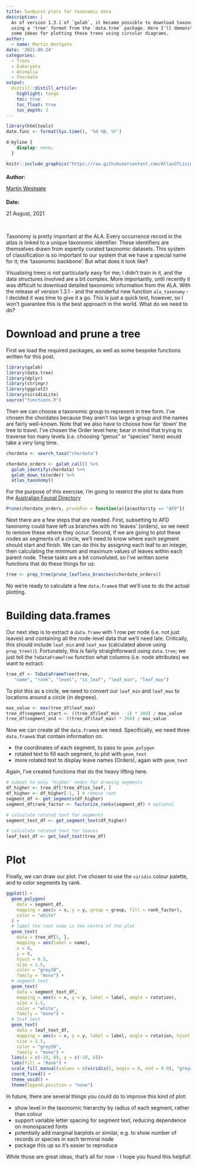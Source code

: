 ```yaml
---
title: Sunburst plots for taxonomic data
description: |
  As of version 1.3.1 of `galah`, it became possible to download taxonomic data 
  using a 'tree' format from the `data.tree` package. Here I'll demonstrate
  some ideas for plotting these trees using circular diagrams.
author:
  - name: Martin Westgate
date: '2021-08-24'
categories: 
  - Trees
  - Eukaryota
  - Animalia
  - Chordata
output: 
  distill::distill_article:
    highlight: tango
    toc: true
    toc_float: true
    toc_depth: 3
---
```


<!------ Complete title, description, author and date for website metadata ------>

<!-- load html package & get date -->
```r
library(htmltools)
date.func <- format(Sys.time(), '%d %B, %Y')
```

<!-- remove distill metadata section -->
```css
d-byline {
    display: none;
  }
```


<!-- Author card -->

:::author-card
:::float-image

<!-- Author image -->
```r
knitr::include_graphics("https://raw.githubusercontent.com/AtlasOfLivingAustralia/SDS_website/main/images/people/martin.jpg")
```

:::author-card-text
<!-- Author name -->
<h4 style = "margin-bottom:5px">Author:</h4>
[Martin Westgate](people/Westgate_Martin/index.html)

<!-- Date -->
<h4 style = "margin-bottom:5px">Date:</h4>
21 August, 2021
:::

:::
:::

<br>


<!------ Post content starts here ------>

Taxonomy is pretty important at the ALA. Every occurrence record in the atlas is 
linked to a unique taxonomic identifier. These identifiers are themselves drawn 
from expertly curated taxonomic datasets. This system of classification is so 
important to our system that we have a special name for it; the 'taxonomic backbone'.
But what does it look like?

Visualising trees is not particularly easy for me; I didn't train in it, and the
data structures involved are a bit complex. More importantly, until recently it was 
difficult to download detailed taxonomic information from the ALA. With the release
of version 1.3.1 - and the wonderful new function `ala_taxonomy` - I decided it 
was time to give it a go. This is just a quick test, however, so I won't guarantee 
this is the best approach in the world. What do we need to do?

# Download and prune a tree

First we load the required packages, as well as some bespoke functions written
for this post.

```r
library(galah)
library(data.tree)
library(dplyr)
library(stringr)
library(ggplot2)
library(viridisLite)
source("functions.R")
```

Then we can choose a taxonomic group to represent in tree form. I've chosen the
chordates because they aren't too large a group and the names are fairly well-known.
Note that we also have to choose how far 'down' the tree to travel. I've chosen 
the Order level here; bear in mind that trying to traverse too many levels (i.e.
choosing "genus" or "species" here) would take a _very_ long time.

```r
chordata <- search_taxa("chordata")

chordate_orders <- galah_call() %>%
  galah_identify(chordata) %>%
  galah_down_to(order) %>%
  atlas_taxonomy()
```

For the purpose of this exercise, I'm going to restrict the plot to data from 
the [Australian Faunal Directory](https://biodiversity.org.au/afd/home)

```r
Prune(chordate_orders, pruneFun = function(a){a$authority == "AFD"})
```

Next there are a few steps that are needed. First, subsetting to AFD taxonomy 
could have left us branches with no 'leaves' (orders), so we need to remove these 
where they occur. Second, if we are going to plot these nodes as segments of a 
circle, we'll need to know where each segment should start and finish. We can 
do this by assigning each leaf to an integer, then calculating the minimum and 
maximum values of leaves within each parent node. These tasks are a bit 
convoluted, so I've written some functions that do these things for us:

```r
tree <- prep_tree(prune_leafless_branches(chordate_orders))
```
No we're ready to calculate a few `data.frame`s that we'll use to do the actual
plotting.

# Building data.frames

Our next step is to extract a `data.frame` with 1 row per node (i.e. not just 
leaves) and containing all the node-level data that we'll need late. Critically, 
this should include `leaf_min` and `leaf_max` (calculated above using 
`prep_tree()`). Fortunately, this is fairly straightforward using `data.tree`;
we just tell the `ToDataFrameTree` function what columns (i.e. node attributes)
we want to extract:

```r
tree_df <- ToDataFrameTree(tree,
   "name", "rank", "level", "is_leaf", "leaf_min", "leaf_max")
```

To plot this as a circle, we need to convert our `leaf_min` and `leaf_max` to
locations around a circle (in degrees).

```r
max_value <- max(tree_df$leaf_max)
tree_df$segment_start <- ((tree_df$leaf_min - 1) * 360) / max_value
tree_df$segment_end <- ((tree_df$leaf_max) * 360) / max_value
```

Now we can create all the `data.frame`s we need. Specifically, we need three 
`data.frame`s that contain information on:

* the coordinates of each segment, to pass to `geom_polygon`
* rotated text to fill each segment, to plot with `geom_text`
* more rotated text to display leave names (Orders), again with `geom_text`

Again, I've created functions that do the heavy lifting here.

```r
# subset to only 'higher' nodes for drawing segments
df_higher <- tree_df[!tree_df$is_leaf, ]
df_higher <- df_higher[-1, ] # remove root
segment_df <- get_segments(df_higher)
segment_df$rank_factor <- factorize_ranks(segment_df) # optional

# calculate rotated text for segments
segment_text_df <- get_segment_text(df_higher)

# calculate rotated text for leaves
leaf_text_df <- get_leaf_text(tree_df)
```

# Plot

Finally, we can draw our plot. I've chosen to use the `viridis` colour palette,
and to color segments by rank.

```r
ggplot() +
  geom_polygon(
    data = segment_df,
    mapping = aes(x = x, y = y, group = group, fill = rank_factor),
    color = "white"
  ) +
  # label the root node in the centre of the plot
  geom_text(
    data = tree_df[1, ], 
    mapping = aes(label = name),
    x = 0,
    y = 0,
    hjust = 0.5,
    size = 1.5,
    color = "grey30",
    family = "mono") +
  # segment text
  geom_text(
    data = segment_text_df,
    mapping = aes(x = x, y = y, label = label, angle = rotation),
    size = 1.5,
    color = "white",
    family = "mono") +
  # leaf text
  geom_text(
    data = leaf_text_df,
    mapping = aes(x = x, y = y, label = label, angle = rotation, hjust = hjust),
    size = 1.5,
    color = "grey50",
    family = "mono") +
  lims(x = c(-10, 8), y = c(-10, 8))+
  labs(fill = "Rank") +
  scale_fill_manual(values = c(viridis(5, begin = 0, end = 0.9), "grey40")) +
  coord_fixed() +
  theme_void() +
  theme(legend.position = "none")
```

In future, there are several things you could do to improve this kind of plot:

* show level in the taxonomic hierarchy by radius of each segment, rather than colour
* support variable letter spacing for segment text, reducing dependence on monospaced fonts
* potentially add marginal barplots or similar, e.g. to show number of records or species in each terminal node
* package this up so it's easier to reproduce

While those are great ideas, that's all for now - I hope you found this helpful!